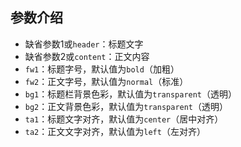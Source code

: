 <IncludeOnly><!-- 在這裡加入模板的保護標識 --></IncludeOnly>
<!-- 在本行下編輯模板說明 -->
== 参数介绍 ==
*缺省参数1或<code>header</code>：标题文字
*缺省参数2或<code>content</code>：正文内容
*<code>fw1</code>：标题字号，默认值为<code>bold</code>（加粗）
*<code>fw2</code>：正文字号，默认值为<code>normal</code>（标准）
*<code>bg1</code>：标题栏背景色彩，默认值为<code>transparent</code>（透明）
*<code>bg2</code>：正文背景色彩，默认值为<code>transparent</code>（透明）
*<code>ta1</code>：标题文字对齐，默认值为<code>center</code>（居中对齐）
*<code>ta2</code>：正文文字对齐，默认值为<code>left</code>（左对齐）
<IncludeOnly>
<!-- 本行下加入模板的分類 -->
[[Category:摺疊模板|{{PAGENAME}}]]
<!-- 本行下加入模板的跨語言鏈接 -->
</IncludeOnly>